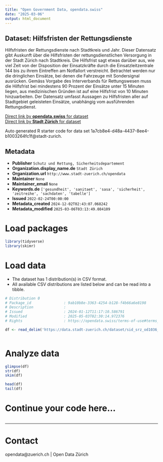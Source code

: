 ```yaml
---
title: "Open Government Data, opendata.swiss"
date: "2025-03-06"
output: html_document
---
```


## Dataset: Hilfsfristen der Rettungsdienste

Hilfsfristen der Rettungsdienste nach Stadtkreis und Jahr. Dieser Datensatz gibt Auskunft über die Hilfsfristen der rettungsdienstlichen Versorgung in der Stadt Zürich nach Stadtkreis. Die Hilfsfrist sagt etwas darüber aus, wie viel Zeit von der Disposition der Einsatzkräfte durch die Einsatzleitzentrale 144 bis zu ihrem Eintreffen am Notfallort verstreicht. Betrachtet werden nur die dringlichen Einsätze, bei denen die Fahrzeuge mit Sondersignal ausrücken. Gemäss Vorgabe des Interverbands für Rettungswesen muss die Hilfsfrist bei mindestens 90 Prozent der Einsätze unter 15 Minuten liegen, aus medizinischen Gründen ist auf eine Hilfsfrist von 10 Minuten hinzuarbeiten. Der Datensatz umfasst Aussagen zu Hilfsfristen aller auf Stadtgebiet geleisteten Einsätze, unabhängig vom ausführenden Rettungsdienst.

[Direct link by **opendata.swiss** for dataset](https://opendata.swiss/de/dataset/hilfsfristen-der-rettungsdienste)<br>
[Direct link by **Stadt Zürich** for dataset](https://data.stadt-zuerich.ch/dataset/sid_srz_od1036_hilfsfristen_rettungsdienste_jahr_stadtkreis)

Auto generated R starter code for data set 1a7cb8e4-d48a-4437-8ee4-b1003264fc1f@stadt-zurich.

## Metadata

- **Publisher** `Schutz und Rettung, Sicherheitsdepartement`
- **Organization.display_name.de** `Stadt Zürich`
- **Organization.url** `http://www.stadt-zuerich.ch/opendata`
- **Maintainer** `None`
- **Maintainer_email** `None`
- **Keywords.de** `['gesundheit', 'sanitaet', 'sasa', 'sicherheit', 'zeitreihe', 'sachdaten', 'tabelle']`
- **Issued** `2022-02-24T00:00:00`
- **Metadata_created** `2024-12-02T02:43:07.068242`
- **Metadata_modified** `2025-03-06T03:13:49.084109`


# Load packages

```r

library(tidyverse)
library(skimr)

```

# Load data

-   The dataset has 1 distribution(s) in CSV format.
-   All available CSV distributions are listed below and can be read into a tibble.

```r

# Distribution 0
# Package_id               : 9ab10b8e-3363-4254-b128-f4b66a6e8198
# Description              : 
# Issued                   : 2024-01-12T11:17:10.586791
# Modified                 : 2025-05-03T02:30:14.972376
# Rights                   : https://opendata.swiss/terms-of-use#terms_open

df <- read_delim('https://data.stadt-zuerich.ch/dataset/sid_srz_od1036_hilfsfristen_rettungsdienste_jahr_stadtkreis/download/GES103OD1036.csv')



```

# Analyze data

```r

glimpse(df)
str(df)
skim(df)

head(df)
tail(df)

```

# Continue your code here...

```r

```

------------------------------------------------------------------------

# Contact

opendata@zuerich.ch | Open Data Zürich

